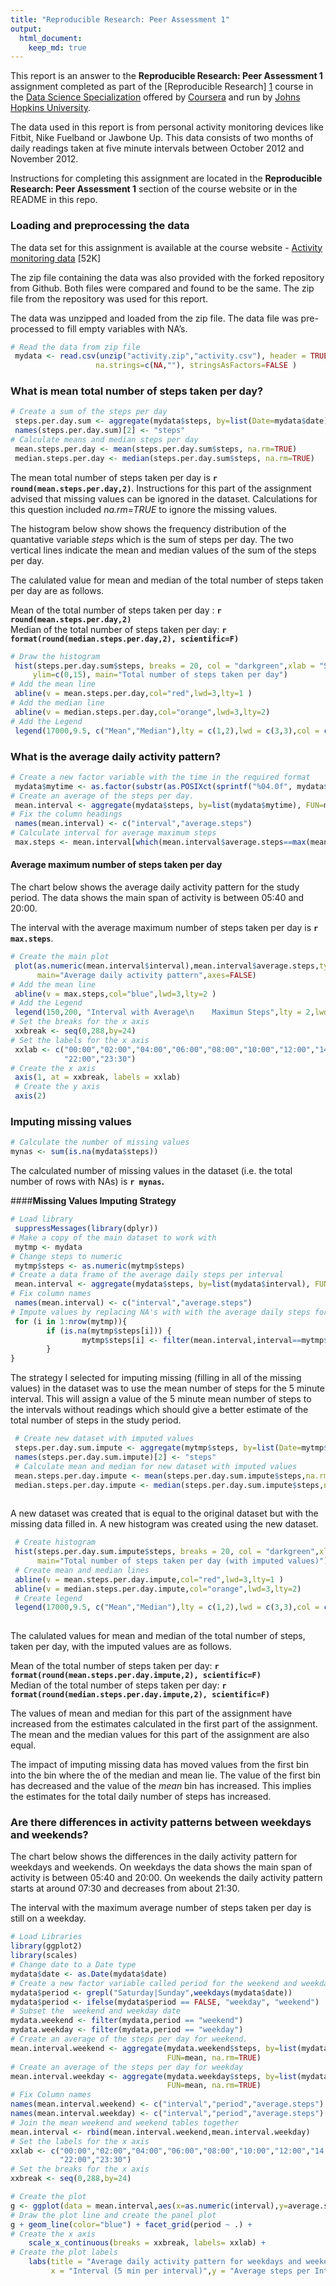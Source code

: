 ```yaml
---
title: "Reproducible Research: Peer Assessment 1"
output: 
  html_document:
    keep_md: true
---
```


This report is an answer to the **Reproducible Research: Peer Assessment 1** assignment completed as part of the [Reproducible Research] [1] course in the [Data Science Specialization][2] offered by [Coursera][3] and run by [Johns Hopkins University][4].  

The data used in this report is from personal activity monitoring devices like Fitbit, Nike Fuelband or Jawbone Up. 
This data consists of two months of daily readings taken at five minute intervals between October 2012 and November 2012. 

Instructions for completing this assignment are located in the **Reproducible Research: Peer Assessment 1** section of the course website or in the README in this repo.

### **Loading and preprocessing the data**
The data set for this assignment is available at the course website 
- [Activity monitoring data](https://d396qusza40orc.cloudfront.net/repdata%2Fdata%2Factivity.zip) [52K]

The zip file containing the data was also provided with the forked repository from Github. Both files were compared and found to be the same. The zip file from the repository was used for this report.

The data was unzipped and loaded from the zip file. The data file was pre-processed to fill empty variables with NA's. 
```r
# Read the data from zip file
 mydata <- read.csv(unzip("activity.zip","activity.csv"), header = TRUE,
                   na.strings=c(NA,""), stringsAsFactors=FALSE )
```



### **What is mean total number of steps taken per day?**

```r
# Create a sum of the steps per day
 steps.per.day.sum <- aggregate(mydata$steps, by=list(Date=mydata$date), FUN=sum, na.rm=TRUE)
 names(steps.per.day.sum)[2] <- "steps"
# Calculate means and median steps per day
 mean.steps.per.day <- mean(steps.per.day.sum$steps, na.rm=TRUE)
 median.steps.per.day <- median(steps.per.day.sum$steps, na.rm=TRUE)
```


The mean total number of steps taken per day is **`r round(mean.steps.per.day,2)`**. Instructions for this part of the assignment advised that missing values can be ignored in the dataset. Calculations for this question included *na.rm=TRUE* to ignore the missing values.

The histogram below show shows the frequency distribution of the quantative variable *steps* which is the sum of steps per day. The two vertical lines indicate the mean and median values of the sum of the steps per day.

The calulated value for mean and median of the total number of steps taken per day are as follows.

Mean of the total number of steps taken per day : **`r round(mean.steps.per.day,2)`**  
Median of the total number of steps taken per day: **`r format(round(median.steps.per.day,2), scientific=F)`**  


```r

# Draw the histogram
 hist(steps.per.day.sum$steps, breaks = 20, col = "darkgreen",xlab = "Sum of steps per day",
     ylim=c(0,15), main="Total number of steps taken per day")
# Add the mean line
 abline(v = mean.steps.per.day,col="red",lwd=3,lty=1 )
# Add the median line
 abline(v = median.steps.per.day,col="orange",lwd=3,lty=2)
# Add the Legend
 legend(17000,9.5, c("Mean","Median"),lty = c(1,2),lwd = c(3,3),col = c("red","orange") )
```

### **What is the average daily activity pattern?**

```r
# Create a new factor variable with the time in the required format
 mydata$mytime <- as.factor(substr(as.POSIXct(sprintf("%04.0f", mydata$interval), format='%H%M'), 12, 16))
# Create an average of the steps per day.
 mean.interval <- aggregate(mydata$steps, by=list(mydata$mytime), FUN=mean, na.rm=TRUE)
# Fix the column headings
 names(mean.interval) <- c("interval","average.steps")
# Calculate interval for average maximum steps
 max.steps <- mean.interval[which(mean.interval$average.steps==max(mean.interval$average.steps,na.rm = TRUE)),][[1]]
```
#### **Average maximum number of steps taken per day**
The chart below shows the average daily activity pattern for the study period. The data shows the main span of activity is between 05:40 and 20:00. 
  
The interval with the average maximum number of steps taken per day is **`r max.steps`**.  


```r

# Create the main plot
 plot(as.numeric(mean.interval$interval),mean.interval$average.steps,type = "l",col = "red",lwd = 2, xlab = "Interval (5 min per interval)", ylab="Average steps per Interval", 
      main="Average daily activity pattern",axes=FALSE)
# Add the mean line
 abline(v = max.steps,col="blue",lwd=3,lty=2 )
# Add the Legend
 legend(150,200, "Interval with Average\n    Maximun Steps",lty = 2,lwd = 3 ,col = "blue" )
# Set the breaks for the x axis
 xxbreak <- seq(0,288,by=24)
# Set the labels for the x axis
 xxlab <- c("00:00","02:00","04:00","06:00","08:00","10:00","12:00","14:00","16:00","18:00","20:00",
            "22:00","23:30")
# Create the x axis
 axis(1, at = xxbreak, labels = xxlab)
 # Create the y axis
 axis(2)
```

### **Imputing missing values**

```r
# Calculate the number of missing values
mynas <- sum(is.na(mydata$steps))

```
  
The calculated number of missing values in the dataset (i.e. the total number of rows with NAs) is **`r mynas`.**      



####**Missing Values Imputing Strategy**
  
```r
# Load library
 suppressMessages(library(dplyr))
# Make a copy of the main dataset to work with
 mytmp <- mydata
# Change steps to numeric
 mytmp$steps <- as.numeric(mytmp$steps)
# Create a data frame of the average daily steps per interval
 mean.interval <- aggregate(mydata$steps, by=list(mydata$interval), FUN=mean, na.rm=TRUE)
# Fix column names
 names(mean.interval) <- c("interval","average.steps")
# Impute values by replacing NA's with with the average daily steps for the time period 
 for (i in 1:nrow(mytmp)){
        if (is.na(mytmp$steps[i])) {
                mytmp$steps[i] <- filter(mean.interval,interval==mytmp$interval[i])$average.steps
        }
}
```

The strategy I selected for imputing missing (filling in all of the missing values) in the dataset was to use the mean number of steps for the 5 minute interval.  This will assign a value of the 5 minute mean number of steps to the intervals without readings which should give a better estimate of the total number of steps in the study period. 

```r
 # Create new dataset with imputed values
 steps.per.day.sum.impute <- aggregate(mytmp$steps, by=list(Date=mytmp$date), FUN=sum, na.rm=TRUE)
 names(steps.per.day.sum.impute)[2] <- "steps"
 # Calculate mean and median for new dataset with imputed values
 mean.steps.per.day.impute <- mean(steps.per.day.sum.impute$steps,na.rm=TRUE)
 median.steps.per.day.impute <- median(steps.per.day.sum.impute$steps,na.rm=TRUE)
 
``` 


A new dataset was created that is equal to the original dataset but with the missing data filled in. A new histogram was created using the new dataset.
 
 
```r
 # Create histogram
 hist(steps.per.day.sum.impute$steps, breaks = 20, col = "darkgreen",xlab = "Sum of steps per day",
      main="Total number of steps taken per day (with imputed values)")
 # Create mean and median lines
 abline(v = mean.steps.per.day.impute,col="red",lwd=3,lty=1 )
 abline(v = median.steps.per.day.impute,col="orange",lwd=3,lty=2)
 # Create legend
 legend(17000,9.5, c("Mean","Median"),lty = c(1,2),lwd = c(3,3),col = c("red","orange") )
 
```

The calulated values for mean and median of the total number of steps, taken per day, with the imputed values are as follows.

 Mean of the total number of steps taken per day: **`r format(round(mean.steps.per.day.impute,2), scientific=F)`**  
 Median of the total number of steps taken per day: **`r format(round(median.steps.per.day.impute,2), scientific=F)`**  
 
The values of mean and median for this part of the assignment have increased from the estimates calculated in the first part of the assignment. The mean and the median values for this part of the assignment are also equal.

The impact of imputing missing data has moved values from the first bin into the bin where the of the median and mean lie. The value of the first bin has decreased and the value of the *mean* bin has increased. This implies the estimates for the total daily number of steps has increased.  


### **Are there differences in activity patterns between weekdays and weekends?**

The chart below shows the differences in the daily activity pattern for weekdays and weekends. On weekdays  the data shows the main span of activity is between 05:40 and 20:00. On weekends the daily activity pattern starts at around 07:30 and decreases from about 21:30.


The interval with the maximum average number of steps taken per day is still on a weekday. 

```r
# Load Libraries
library(ggplot2)
library(scales)
# Change date to a Date type
mydata$date <- as.Date(mydata$date)
# Create a new factor variable called period for the weekend and weekday data 
mydata$period <- grepl("Saturday|Sunday",weekdays(mydata$date))
mydata$period <- ifelse(mydata$period == FALSE, "weekday", "weekend")
# Subset the  weekend and weekday date
mydata.weekend <- filter(mydata,period == "weekend")
mydata.weekday <- filter(mydata,period == "weekday")
# Create an average of the steps per day for weekend.
mean.interval.weekend <- aggregate(mydata.weekend$steps, by=list(mydata.weekend$mytime,mydata.weekend$period),
                                   FUN=mean, na.rm=TRUE)
# Create an average of the steps per day for weekday
mean.interval.weekday <- aggregate(mydata.weekday$steps, by=list(mydata.weekday$mytime,mydata.weekday$period),
                                   FUN=mean, na.rm=TRUE)
# Fix Column names
names(mean.interval.weekend) <- c("interval","period","average.steps")
names(mean.interval.weekday) <- c("interval","period","average.steps")
# Join the mean weekend and weekend tables together
mean.interval <- rbind(mean.interval.weekend,mean.interval.weekday)
# Set the labels for the x axis
xxlab <- c("00:00","02:00","04:00","06:00","08:00","10:00","12:00","14:00","16:00","18:00","20:00",
           "22:00","23:30")
# Set the breaks for the x axis
xxbreak <- seq(0,288,by=24)
```

```r
# Create the plot
g <- ggplot(data = mean.interval,aes(x=as.numeric(interval),y=average.steps))
# Draw the plot line and create the panel plot
g + geom_line(color="blue") + facet_grid(period ~ .) +
# Create the x axis
    scale_x_continuous(breaks = xxbreak, labels= xxlab) +
# Create the plot labels
    labs(title = "Average daily activity pattern for weekdays and weekends", 
         x = "Interval (5 min per interval)",y = "Average steps per Interval")

```

[1]: https://class.coursera.org/repdata-014/ "Reproducible Research"
[2]: https://www.coursera.org/specialization/jhudatascience/1?utm_medium=listingPage "Data Science Specialization"
[3]: https://www.coursera.org/ "Coursera" 
[4]: https://www.jhu.edu/ "Johns Hopkins University"
